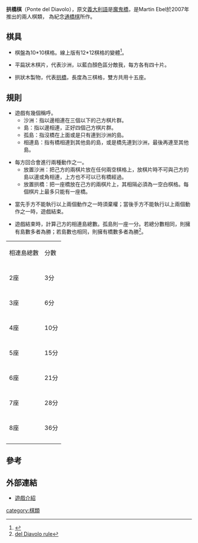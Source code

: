 '''拱橋棋'''（Ponte del Diavolo），原文[[義大利語|義大利語]]是[[魔鬼橋|魔鬼橋]]，是Martin Ebel於2007年推出的兩人棋類，
為紀念[[通橋棋|通橋棋]]所作。

==棋具==

*棋盤為10*10棋格。線上版有12*12棋格的變體<ref>{{Cite web |url=http://www.yourturnmyturn.com/rules/pontedeldiavolo.php |title=YourTurnMyTurn.com Rules Ponte del Diavolo |access-date=2009-10-15 |archive-date=2019-12-08 |archive-url=https://web.archive.org/web/20191208013544/https://www.yourturnmyturn.com/rules/pontedeldiavolo.php |dead-url=no }}</ref>。

*平扁狀木棋片，代表沙洲，以藍白顏色區分敵我，每方各有四十片。

*拱狀木製物，代表[[拱橋|拱橋]]，長度為三棋格，雙方共用十五座。

==規則==

*遊戲有幾個稱呼。
**沙洲：指以邊相連在三個以下的己方棋片群。
**島：指以邊相連，正好四個己方棋片群。
**孤島：指沒橋在上面或是只有連到沙洲的島。
**相連島：指有橋相連到其他島的島，或是橋先連到沙洲，最後再連至其他島。

*每方回合會進行兩種動作之一。 
**放置沙洲：把己方的兩棋片放在任何兩空棋格上，放棋片時不可與己方的島以邊或角相連，上方也不可以已有橋經過。
**放置拱橋：把一座橋放在己方的兩棋片上，其相隔必須為一空白棋格。每個棋片上最多只能有一座橋。

*當先手方不能執行以上兩個動作之一時須棄權；當後手方不能執行以上兩個動作之一時，遊戲結束。

*遊戲結束時，計算己方的相連島總數。孤島則一座一分。若總分數相同，則擁有島數多者為勝；若島數也相同，則擁有橋數多者為勝<ref>[http://www.boardgamegeek.com/filepage/24359Ponte del Diavolo rule]</ref>。

{| class="wikitable"
|-
|相連島總數
|分數
|-
|-
|2座
|3分
|-
|-
|3座
|6分
|-
|-
|4座
|10分
|-
|-
|5座
|15分
|-
|-
|6座
|21分
|-
|-
|7座
|28分
|-
|-
|8座
|36分
|-
|-
|}

==參考==
<div class="references-small">
<references/>
</div>

==外部連結==

*[http://www.boardgamegeek.com/boardgame/27172 遊戲介紹] {{Wayback|url=http://www.boardgamegeek.com/boardgame/27172 |date=20090602224151 }}

[[category:棋類|category:棋類]]
